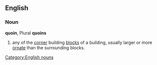 ==English==
===Noun===
[[Category:English nouns]]
'''quoin''',  Plural '''quoins'''
# any of the [[corner]] building [[block]]s of a building, usually larger or more [[ornate]] than the surrounding blocks.